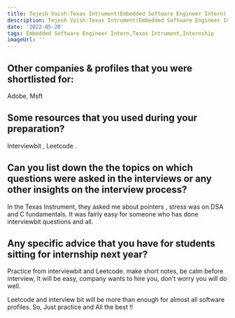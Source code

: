 ```yaml
---
title: Tejesh Vaish:Texas Intrument(Embedded Software Engineer Intern)
description: Tejesh Vaish:Texas Intrument(Embedded Software Engineer Intern)
date: '2022-05-20'
tags: Embedded Software Engineer Intern,Texas Intrument,Internship
imageUrl: ''
---
```


## Other companies & profiles that you were shortlisted for:
Adobe, Msft 

## Some resources that you used during your preparation?
Interviewbit , Leetcode . 

## Can you list down the the topics on which questions were asked in the interviews or any other insights on the interview process?
In the Texas Instrument, they asked me about pointers , stress was on DSA  and C fundamentals. 
It was fairly easy for someone who has done interviewbit questions and all. 
## Any specific advice that you have for students sitting for internship next year?
Practice from interviewbit and Leetcode. make short notes, be calm before interview, It will be easy, company wants to hire you,  don't worry you will do well. 

Leetcode and interview bit will be more than enough for almost all software profiles. 
So,  Just practice and All the best !! 


